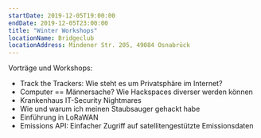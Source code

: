 ```yaml
---
startDate: 2019-12-05T19:00:00
endDate: 2019-12-05T23:00:00
title: "Winter Workshops"
locationName: Bridgeclub
locationAddress: Mindener Str. 205, 49084 Osnabrück
---
```


Vorträge und Workshops:

- Track the Trackers: Wie steht es um Privatsphäre im Internet?
- Computer == Männersache? Wie Hackspaces diverser werden können
- Krankenhaus IT-Security Nightmares
- Wie und warum ich meinen Staubsauger gehackt habe
- Einführung in LoRaWAN
- Emissions API: Einfacher Zugriff auf satellitengestützte Emissionsdaten

